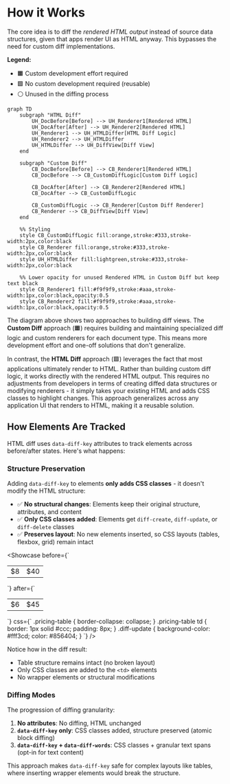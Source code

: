 
# How it Works

The core idea is to diff the _rendered HTML output_ instead of source data structures, given that apps render UI as HTML anyway. This bypasses the need for custom diff implementations.

**Legend:**

- 🟧 Custom development effort required
- 🟩 No custom development required (reusable)
- ⚪ Unused in the diffing process

```mermaid
graph TD
    subgraph "HTML Diff"
        UH_DocBefore[Before] --> UH_Renderer1[Rendered HTML]
        UH_DocAfter[After] --> UH_Renderer2[Rendered HTML]
        UH_Renderer1 --> UH_HTMLDiffer[HTML Diff Logic]
        UH_Renderer2 --> UH_HTMLDiffer
        UH_HTMLDiffer --> UH_DiffView[Diff View]
    end

    subgraph "Custom Diff"
        CB_DocBefore[Before] --> CB_Renderer1[Rendered HTML]
        CB_DocBefore --> CB_CustomDiffLogic[Custom Diff Logic]

        CB_DocAfter[After] --> CB_Renderer2[Rendered HTML]
        CB_DocAfter --> CB_CustomDiffLogic

        CB_CustomDiffLogic --> CB_Renderer[Custom Diff Renderer]
        CB_Renderer --> CB_DiffView[Diff View]
    end

    %% Styling
    style CB_CustomDiffLogic fill:orange,stroke:#333,stroke-width:2px,color:black
    style CB_Renderer fill:orange,stroke:#333,stroke-width:2px,color:black
    style UH_HTMLDiffer fill:lightgreen,stroke:#333,stroke-width:2px,color:black

    %% Lower opacity for unused Rendered HTML in Custom Diff but keep text black
    style CB_Renderer1 fill:#f9f9f9,stroke:#aaa,stroke-width:1px,color:black,opacity:0.5
    style CB_Renderer2 fill:#f9f9f9,stroke:#aaa,stroke-width:1px,color:black,opacity:0.5
```

The diagram above shows two approaches to building diff views. The **Custom Diff** approach (🟧) requires building and maintaining specialized diff logic and custom renderers for each document type. This means more development effort and one-off solutions that don't generalize.

In contrast, the **HTML Diff** approach (🟩) leverages the fact that most applications ultimately render to HTML. Rather than building custom diff logic, it works directly with the rendered HTML output. This requires no adjustments from developers in terms of creating diffed data structures or modifying renderers - it simply takes your existing HTML and adds CSS classes to highlight changes. This approach generalizes across any application UI that renders to HTML, making it a reusable solution.

## How Elements Are Tracked

HTML diff uses `data-diff-key` attributes to track elements across before/after states. Here's what happens:

### Structure Preservation

Adding `data-diff-key` to elements **only adds CSS classes** - it doesn't modify the HTML structure:

- ✅ **No structural changes**: Elements keep their original structure, attributes, and content
- ✅ **Only CSS classes added**: Elements get `diff-create`, `diff-update`, or `diff-delete` classes
- ✅ **Preserves layout**: No new elements inserted, so CSS layouts (tables, flexbox, grid) remain intact

<Showcase
  before={`<table class="pricing-table">
  <tr>
    <td data-diff-key="cost">$8</td>
    <td data-diff-key="price">$40</td>
  </tr>
</table>`}
  after={`<table class="pricing-table">
  <tr>
    <td data-diff-key="cost">$6</td>
    <td data-diff-key="price">$45</td>
  </tr>
</table>`}
  css={`
    .pricing-table {
      border-collapse: collapse;
    }
    .pricing-table td {
      border: 1px solid #ccc;
      padding: 8px;
    }
    .diff-update {
      background-color: #fff3cd;
      color: #856404;
    }
  `}
/>

Notice how in the diff result:

- Table structure remains intact (no broken layout)
- Only CSS classes are added to the `<td>` elements
- No wrapper elements or structural modifications

### Diffing Modes

The progression of diffing granularity:

1. **No attributes**: No diffing, HTML unchanged
2. **`data-diff-key` only**: CSS classes added, structure preserved (atomic block diffing)
3. **`data-diff-key` + `data-diff-words`**: CSS classes + granular text spans (opt-in for text content)

This approach makes `data-diff-key` safe for complex layouts like tables, where inserting wrapper elements would break the structure.
